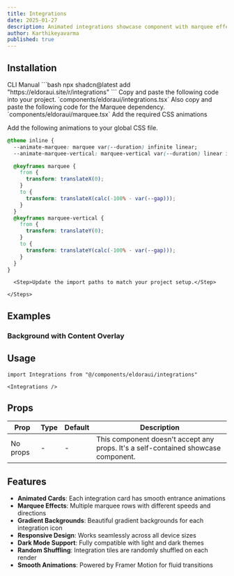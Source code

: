 ```yaml
---
title: Integrations
date: 2025-01-27
description: Animated integrations showcase component with marquee effects and gradient backgrounds.
author: Karthikeyavarma
published: true
---
```


<ComponentPreview name="integrations-demo" />

## Installation

<Tabs defaultValue="cli">
  <TabsList>
    <TabsTrigger value="cli">CLI</TabsTrigger>
    <TabsTrigger value="manual">Manual</TabsTrigger>
  </TabsList>
  <TabsContent value="cli">
    ```bash
     npx shadcn@latest add "https://eldoraui.site/r/integrations" 
     ```
  </TabsContent>
  <TabsContent value="manual">
    <Steps>
      <Step>Copy and paste the following code into your project.</Step>
      `components/eldoraui/integrations.tsx`
      <ComponentSource name="integrations" />
      <Step>
        Also copy and paste the following code for the Marquee dependency.
      </Step>
      `components/eldoraui/marquee.tsx`
      <ComponentSource name="marquee" />
      <Step>Add the required CSS animations</Step>

Add the following animations to your global CSS file.

```css title="app/globals.css" showLineNumbers {2-3, 4-20}
@theme inline {
  --animate-marquee: marquee var(--duration) infinite linear;
  --animate-marquee-vertical: marquee-vertical var(--duration) linear infinite;

  @keyframes marquee {
    from {
      transform: translateX(0);
    }
    to {
      transform: translateX(calc(-100% - var(--gap)));
    }
  }
  @keyframes marquee-vertical {
    from {
      transform: translateY(0);
    }
    to {
      transform: translateY(calc(-100% - var(--gap)));
    }
  }
}
```
      <Step>Update the import paths to match your project setup.</Step>

    </Steps>

  </TabsContent>
</Tabs>

## Examples

### Background with Content Overlay

<ComponentPreview name="integrations-demo-2" />

## Usage

```tsx showLineNumbers
import Integrations from "@/components/eldoraui/integrations"
```

```tsx showLineNumbers
<Integrations />
```

## Props

| Prop     | Type | Default | Description                                                                        |
| -------- | ---- | ------- | ---------------------------------------------------------------------------------- |
| No props | -    | -       | This component doesn't accept any props. It's a self-contained showcase component. |

## Features

- **Animated Cards**: Each integration card has smooth entrance animations
- **Marquee Effects**: Multiple marquee rows with different speeds and directions
- **Gradient Backgrounds**: Beautiful gradient backgrounds for each integration icon
- **Responsive Design**: Works seamlessly across all device sizes
- **Dark Mode Support**: Fully compatible with light and dark themes
- **Random Shuffling**: Integration tiles are randomly shuffled on each render
- **Smooth Animations**: Powered by Framer Motion for fluid transitions
